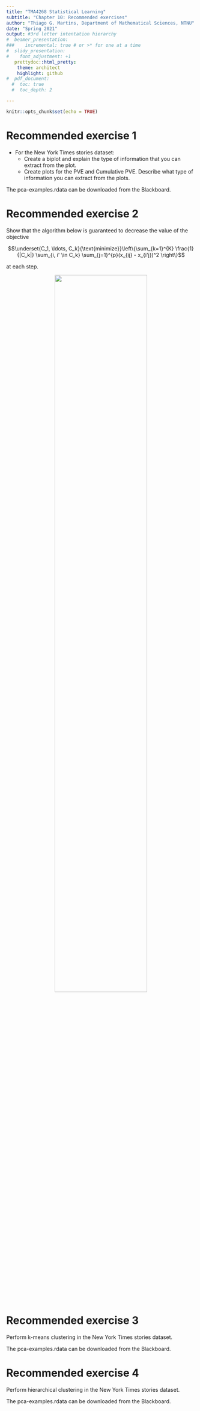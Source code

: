 ```yaml
---
title: "TMA4268 Statistical Learning"
subtitle: "Chapter 10: Recommended exercises"
author: "Thiago G. Martins, Department of Mathematical Sciences, NTNU"
date: "Spring 2021"
output: #3rd letter intentation hierarchy
#  beamer_presentation:
###    incremental: true # or >* for one at a time
#  slidy_presentation:
#    font_adjustment: +1  
   prettydoc::html_pretty:
    theme: architect
    highlight: github
#  pdf_document:
  #  toc: true
  #  toc_depth: 2

---
```


```r
knitr::opts_chunk$set(echo = TRUE)
```

# Recommended exercise 1

- For the New York Times stories dataset:
    - Create a biplot and explain the type of information that you can extract from the plot.
    - Create plots for the PVE and Cumulative PVE. Describe what type of information you can extract from the plots.
    
The pca-examples.rdata can be downloaded from the Blackboard. 

# Recommended exercise 2

Show that the algorithm below is guaranteed to decrease the value of the objective

$$\underset{C_1, \ldots, C_k}{\text{minimize}}\left\{\sum_{k=1}^{K} \frac{1}{|C_k|} \sum_{i, i' \in C_k} \sum_{j=1}^{p}(x_{ij} - x_{i'j})^2 \right\}$$

at each step. 

<center>
<img src="imgs/kmeans_algo.png" height="70%" width="70%" />
</center>

# Recommended exercise 3

Perform k-means clustering in the New York Times stories dataset. 

The pca-examples.rdata can be downloaded from the Blackboard. 

# Recommended exercise 4

Perform hierarchical clustering in the New York Times stories dataset. 

The pca-examples.rdata can be downloaded from the Blackboard. 

